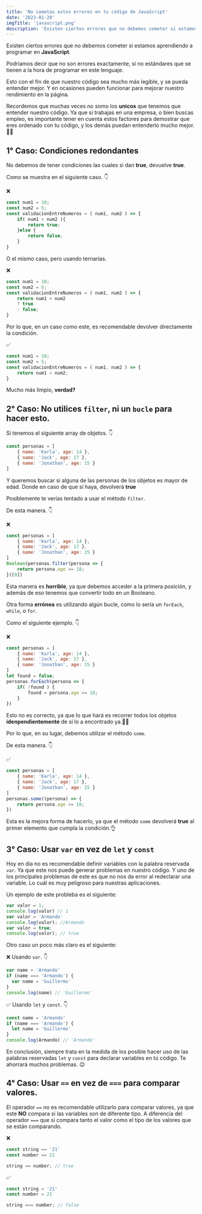 ```yaml
---
title: 'No cometas estos errores en tu código de JavaScript'
date: '2023-01-20'
imgTitle: 'javascript.png'
description: 'Existen ciertos errores que no debemos cometer si estamos aprendiendo a programar en JavaScript. Aquí te las enseño.✍'
---
```


Existen ciertos errores que no debemos cometer si estamos aprendiendo a programar en **JavaScript**.

Podríamos decir que no son errores exactamente, si no estándares que se tienen a la hora de programar
en este lenguaje.

Esto con el fin de que nuestro código sea mucho más legible, y se pueda entender mejor. Y en ocasiones
pueden funcionar para mejorar nuestro rendimiento en la página.

Recordemos que muchas veces no somo los **unicos** que tenemos que entender nuestro código. Ya que si trabajas en una empresa,
o bien buscas empleo, es importante tener en cuenta estos factores para demostrar que eres ordenado con tu código, y los demás
puedan entenderlo mucho mejor. 👨‍💻

## 1° Caso: Condiciones redondantes 


No debemos de tener condiciones las cuales si dan **true**, devuelve **true**.

Como se muestra en el siguiente caso. 👇

❌
```js
const num1 = 10;
const num2 = 5;
const validacionEntreNumeros = ( num1, num2 ) => {
    if( num1 > num2 ){
        return true;
    }else {
        return false;
    }
}
```

O el mismo caso, pero usando ternarias.

❌
```js
const num1 = 10;
const num2 = 5;
const validacionEntreNumeros = ( num1, num2 ) => {
    return num1 > num2 
    ? true 
    : false;
}
```

Por lo que, en un caso como este, es recomendable devolver directamente la condición.

✅
```js
const num1 = 10;
const num2 = 5;
const validacionEntreNumeros = ( num1, num2 ) => {
    return num1 > num2;
}
```

Mucho más limpio, **verdad?**

## 2° Caso: No utilices `filter`, ni un `bucle` para hacer esto. 

Si tenemos el siguiente array de objetos. 👇

```js
const personas = [
    { name: 'Karla', age: 14 },
    { name: 'Jack', age: 17 },
    { name: 'Jonathan', age: 15 }
]
```

Y queremos buscar si alguna de las personas de los objetos es mayor de edad. Donde en caso de que sí haya, devolverá **true**

Posiblemente te verías tentado a usar el método `filter`. 

De esta manera. 👇

❌
```js
const personas = [
    { name: 'Karla', age: 14 },
    { name: 'Jack', age: 17 },
    { name: 'Jonathan', age: 15 }
]
Boolean(personas.filter(persona => {
    return persona.age >= 18;
})[0])
```

Esta manera es **horrible**, ya que debemos acceder a la primera posición, y además de eso tenemos que convertir todo en un Booleano.

Otra forma **errónea** es utilizando algún bucle, como lo sería un `forEach`, `while`, o `for`. 

Como el siguiente ejemplo. 👇


❌
```js
const personas = [
    { name: 'Karla', age: 14 },
    { name: 'Jack', age: 17 },
    { name: 'Jonathan', age: 15 }
]
let found = false;
personas.forEach(persona => {
    if( !found ) {
        found = persona.age >= 18;
    }
})
```

Esto no es correcto, ya que lo que hará es recorrer todos los objetos **idenpendientemente** de si lo a encontrado ya.🤦‍♂️

Por lo que, en su lugar, debemos utilizar el método `some`.

De esta manera. 👇

✅
```js
const personas = [
    { name: 'Karla', age: 14 },
    { name: 'Jack', age: 17 },
    { name: 'Jonathan', age: 15 }
]
personas.some((persona) => {
    return persona.age >= 18;
})
```

Esta es la mejora forma de hacerlo, ya que el método `some` devolverá **true** al primer elemento que cumpla la condición.👌

## 3° Caso: Usar `var` en vez de `let` y `const`

Hoy en día no es recomendable definir variables con la palabra reservada `var`. Ya que este nos puede generar problemas en nuestro código.
Y uno de los principales problemas de este es que no nos da error al redeclarar una variable. Lo cuál es muy peligroso para nuestras aplicaciones.

Un ejemplo de este probleba es el siguiente:
```js
var valor = 1;
console.log(valor) // 1
var valor = 'Armando'
console.log(valor); //Armando
var valor = true;
console.log(valor); // true
```

Otro caso un poco más claro es el siguiente:

❌ Usando `var`. 👇

```js
var name = 'Armando'
if (name === 'Armando') {
  var name = 'Guillermo'
}
console.log(name) // 'Guillermo'
```

✅ Usando `let` y `const`. 👇

```js
const name = 'Armando'
if (name === 'Armando') {
  let name = 'Guillermo'
}
console.log(Armando) // 'Armando'
```

En conclusión, siempre trata en la medida de los posible hacer uso de las palabras reservadas `let` y `const` para declarar variables en tú código.
Te ahorrará muchos problemas. 😉

## 4° Caso: Usar `==` en vez de `===` para comparar valores.

El operador `==` no es recomendable utilizarlo para comparar valores, ya que este **NO** compara si las variables son de diferente tipo.
A diferencia del operador `===` que si compara tanto el valor como el tipo de los valores que se están comparando.

❌ 
```js
const string == '21'
const number == 21

string == number; // true
```

✅ 
```js
const string = '21'
const number = 21

string === number; // false
```